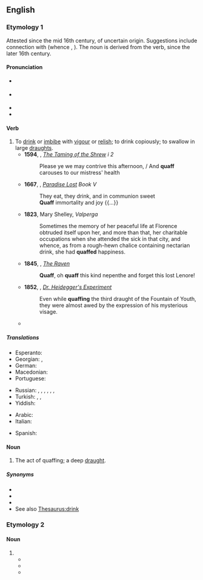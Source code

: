 ==English==
{{was wotd|2006|April|11}}

===Etymology 1===
Attested since the mid 16th century, of uncertain origin. Suggestions include connection with {{cog|sga|cuäch|t=cup, goblet, bowl; cauldron, large vessel; bowl, cup}} (whence {{cog|sco|quaich}}, {{m|sco|queff}}). The noun is derived from the verb, since the later 16th century.

====Pronunciation====
* {{a|UK}} {{IPA|/kwɒf/|lang=en}}
* {{a|US}} {{IPA|/kwɑf/|/kwɔf/|lang=en}}
* {{audio|en-us-quaff.ogg|Audio (US cot-caught merged)|lang=en}}
* {{rhymes|ɒf|lang=en}}

====Verb====
{{en-verb}}

# To [[drink]] or [[imbibe]] with [[vigour]] or [[relish]]; to drink copiously; to swallow in large [[draught]]s.
#* '''1594''', {{w|Shakespeare}}, ''[[s:The Taming of the Shrew|The Taming of the Shrew]] i 2''
#*: Please ye we may contrive this afternoon, / And '''quaff''' carouses to our mistress' health
#* '''1667''', {{w|John Milton}}, ''[[s:Paradise Lost|Paradise Lost]] Book V''
#*: They eat, they drink, and in communion sweet
#*: '''Quaff''' immortality and joy {{...}}
#* '''1823''', Mary Shelley, ''Valperga''
#*: Sometimes the memory of her peaceful life at Florence obtruded itself upon her, and more than that, her charitable occupations when she attended the sick in that city, and whence, as from a rough-hewn chalice containing nectarian drink, she had '''quaffed''' happiness.
#* '''1845''', {{w|Edgar Allan Poe}}, ''[[s:The Raven (Poe)|The Raven]]''
#*: '''Quaff''', oh '''quaff''' this kind nepenthe and forget this lost Lenore!
#* '''1852''', {{w|Nathaniel Hawthorne}}, ''[[s:Dr. Heidegger's Experiment|Dr. Heidegger's Experiment]]''
#*: Even while '''quaffing''' the third draught of the Fountain of Youth, they were almost awed by the expression of his mysterious visage.
#* {{quote-journal
|lang=en
|author=Gabriel Sherman
|title=“I Have Power”: Is Steve Bannon Running for President?
|work=Vanity Fair
|date=December 21 2017
|url=https://www.vanityfair.com/news/2017/12/bannon-for-president-trump-kushner-ivanka
|passage=Bannon was padding around the room in a black blazer over two collared shirts, '''quaffing''' a can of Pocari Sweat, a popular Japanese energy drink.}}

=====Translations=====
{{trans-top|to drink or imbibe}}
* Esperanto: {{t|eo|trinkegi}}
* Georgian: {{t|ka|სმა}}, {{t|ka|დიდი ყლუპებით სმა}}
* German: {{t|de|runterkippen}}
* Macedonian: {{t|mk|го́лта}}
* Portuguese: {{t|pt|tragar}}
{{trans-mid}}
* Russian: {{t+|ru|загла́тывать|impf}}, {{t+|ru|глота́ть|impf}}, {{t|ru|[[пить]] [[залп|за́лпом]]|impf}}, {{t+|ru|глотну́ть|pf}}, {{t|ru|пивну́ть|pf}}, {{t+|ru|хлебну́ть|pf}}, {{t|ru|[[осуши́ть]] [[залп|за́лпом]]|pf}}
* Turkish: {{t+|tr|içmek}}, {{t+|tr|kanmak}}, {{t|tr|kana kana içmek}}
* Yiddish: {{t|yi|זויפן}}
{{trans-bottom}}

{{checktrans-top}}
* Arabic: {{t-check|ar|يتجرع}}
* Italian: {{t+check|it|sbevazzare}}
{{trans-mid}}
* Spanish: {{t+check|es|libar}}
{{trans-bottom}}

====Noun====
{{en-noun}}

# The act of quaffing; a deep [[draught]].

=====Synonyms=====
* {{l|en|chug}}
* {{l|en|gulp}}
* {{l|en|swig}}
* See also [[Thesaurus:drink]]

===Etymology 2===

====Noun====
{{head|en|misspelling}}

# {{misspelling of|coif|lang=en}}
#* {{quote-book|en
|author={{w|Theodore Sturgeon}}
|month=July
|year=1953
|chapter={{w|The World Well Lost}}
|title={{w|Universe Science Fiction}}
|issue=1
|page=16
|passage=There were loverbird songs and loverbird trinkets, loverbird hats and pins, bangles and baubles, coins and '''quaffs''' and tidbits.
|newversion=reprinted as
|location2=New York
|chapter2=The World Well Lost
|title2=Strange Bedfellows: Sex and Science Fiction
|editor2={{w|Thomas N. Scortia}}
|year2=1972
|publisher2={{w|Random House, Inc}}
|isbn2=0394481550
|oclc2=00354310
|page2=56
}}
#* {{quote-web
|en
|date=2013-06-19
|author=Sarah Romanowski
|title=status update
|site={{w|Twitter}}
|url=https://twitter.com/sara_romanowski/status/347362176094310400
|passage=I'm actually gonna miss @sreizis and seeing him and his perfectly groomed '''quaff''' everyday in every class.
}}
#* {{quote-journal|en|date=2014-01-19|author=Ryan Arciero|title=Miley Cyrus new hair: Bowl cut a fresh style for singer, mixed reactions so far|newspaper=Examiner.com|url=http://www.examiner.com/article/miley-cyrus-new-hair-bowl-cut-a-fresh-style-for-singer-mixed-reactions-so-far|passage=The Miley Cyrus new hair photos reveal the former Hannah Montana star sporting a bowl cut of sorts that isn’t receiving all good news at this point. Cyrus revealed her new '''quaff''' this Tuesday with friends while relaxing outside a local Los Angeles recording studio.}}